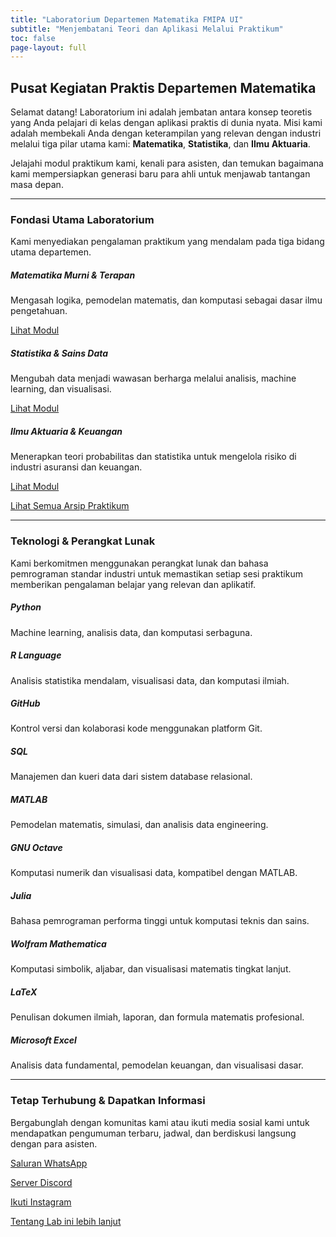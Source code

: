 ```yaml
---
title: "Laboratorium Departemen Matematika FMIPA UI"
subtitle: "Menjembatani Teori dan Aplikasi Melalui Praktikum"
toc: false
page-layout: full
---
```


::: {.grid}
<div class="g-col-12 g-col-md-8">
## Pusat Kegiatan Praktis Departemen Matematika
Selamat datang! Laboratorium ini adalah jembatan antara konsep teoretis yang Anda pelajari di kelas dengan aplikasi praktis di dunia nyata. Misi kami adalah membekali Anda dengan keterampilan yang relevan dengan industri melalui tiga pilar utama kami: **Matematika**, **Statistika**, dan **Ilmu Aktuaria**.

Jelajahi modul praktikum kami, kenali para asisten, dan temukan bagaimana kami mempersiapkan generasi baru para ahli untuk menjawab tantangan masa depan.
</div>

<!-- <div class="g-col-12 g-col-md-4">
### <i class="fa-solid fa-bullhorn" aria-hidden="true"></i> Pengumuman Penting

::: {.callout-note appearance="simple" icon=false}
#### judul

isi pengumuman
:::

</div> -->

:::

---

### Fondasi Utama Laboratorium
Kami menyediakan pengalaman praktikum yang mendalam pada tiga bidang utama departemen.

::: {.grid}
<div class="g-col-12 g-col-md-4">
<div class="card h-100 text-center"><div class="card-body"><div class="fs-1 mb-3"><i class="fa-solid fa-infinity" aria-hidden="true"></i></div><h5 class="card-title">Matematika Murni & Terapan</h5><p class="card-text small">Mengasah logika, pemodelan matematis, dan komputasi sebagai dasar ilmu pengetahuan.</p></div><div class="card-footer"><a href="./semuahalaman/praktikum-matematika.qmd" class="card-link">Lihat Modul</a></div></div>
</div>
<div class="g-col-12 g-col-md-4">
<div class="card h-100 text-center"><div class="card-body"><div class="fs-1 mb-3"><i class="fa-solid fa-chart-simple" aria-hidden="true"></i></div><h5 class="card-title">Statistika & Sains Data</h5><p class="card-text small">Mengubah data menjadi wawasan berharga melalui analisis, machine learning, dan visualisasi.</p></div><div class="card-footer"><a href="./semuahalaman/praktikum-statistika.qmd" class="card-link">Lihat Modul</a></div></div>
</div>
<div class="g-col-12 g-col-md-4">
<div class="card h-100 text-center"><div class="card-body"><div class="fs-1 mb-3"><i class="fa-solid fa-shield-halved" aria-hidden="true"></i></div><h5 class="card-title">Ilmu Aktuaria & Keuangan</h5><p class="card-text small">Menerapkan teori probabilitas dan statistika untuk mengelola risiko di industri asuransi dan keuangan.</p></div><div class="card-footer"><a href="./semuahalaman/praktikum-aktuaria.qmd" class="card-link">Lihat Modul</a></div></div>
</div>
:::

<div class="text-center mt-4">
<a href="./semuahalaman/praktikum.qmd" class="btn btn-primary btn-lg"><i class="fa-solid fa-book-open" aria-hidden="true"></i> Lihat Semua Arsip Praktikum</a>
</div>

------

### Teknologi & Perangkat Lunak

Kami berkomitmen menggunakan perangkat lunak dan bahasa pemrograman standar industri untuk memastikan setiap sesi praktikum memberikan pengalaman belajar yang relevan dan aplikatif.

<div class="grid text-center gap-3">

<div class="g-col-12 g-col-md-4">
<div class="card h-100 shadow-sm border-light card-hover">
<div class="card-body">
<div class="fs-1 mb-3 text-primary"><i class="fa-brands fa-python"></i></div>
<h5 class="card-title">Python</h5>
<p class="card-text small">Machine learning, analisis data, dan komputasi serbaguna.</p>
</div>
</div>
</div>

<div class="g-col-12 g-col-md-4">
<div class="card h-100 shadow-sm border-light card-hover">
<div class="card-body">
<div class="fs-1 mb-3 text-primary"><i class="fa-brands fa-r-project"></i></div>
<h5 class="card-title">R Language</h5>
<p class="card-text small">Analisis statistika mendalam, visualisasi data, dan komputasi ilmiah.</p>
</div>
</div>
</div>

<div class="g-col-12 g-col-md-4">
<div class="card h-100 shadow-sm border-light card-hover">
<div class="card-body">
<div class="fs-1 mb-3 text-primary"><i class="fa-brands fa-github"></i></div>
<h5 class="card-title">GitHub</h5>
<p class="card-text small">Kontrol versi dan kolaborasi kode menggunakan platform Git.</p>
</div>
</div>
</div>

<div class="g-col-12 g-col-md-4">
<div class="card h-100 shadow-sm border-light card-hover">
<div class="card-body">
<div class="fs-1 mb-3 text-primary"><i class="fa-solid fa-database"></i></div>
<h5 class="card-title">SQL</h5>
<p class="card-text small">Manajemen dan kueri data dari sistem database relasional.</p>
</div>
</div>
</div>

<div class="g-col-12 g-col-md-4">
<div class="card h-100 shadow-sm border-light card-hover">
<div class="card-body">
<div class="fs-1 mb-3 text-primary"><i class="fa-solid fa-wave-square"></i></div>
<h5 class="card-title">MATLAB</h5>
<p class="card-text small">Pemodelan matematis, simulasi, dan analisis data engineering.</p>
</div>
</div>
</div>

<div class="g-col-12 g-col-md-4">
<div class="card h-100 shadow-sm border-light card-hover">
<div class="card-body">
<div class="fs-1 mb-3 text-primary"><i class="fa-solid fa-chart-line"></i></div>
<h5 class="card-title">GNU Octave</h5>
<p class="card-text small">Komputasi numerik dan visualisasi data, kompatibel dengan MATLAB.</p>
</div>
</div>
</div>

<div class="g-col-12 g-col-md-4">
<div class="card h-100 shadow-sm border-light card-hover">
<div class="card-body">
<div class="fs-1 mb-3 text-primary"><i class="fa-solid fa-atom"></i></div>
<h5 class="card-title">Julia</h5>
<p class="card-text small">Bahasa pemrograman performa tinggi untuk komputasi teknis dan sains.</p>
</div>
</div>
</div>

<div class="g-col-12 g-col-md-4">
<div class="card h-100 shadow-sm border-light card-hover">
<div class="card-body">
<div class="fs-1 mb-3 text-primary"><i class="fa-solid fa-brain"></i></div>
<h5 class="card-title">Wolfram Mathematica</h5>
<p class="card-text small">Komputasi simbolik, aljabar, dan visualisasi matematis tingkat lanjut.</p>
</div>
</div>
</div>

<div class="g-col-12 g-col-md-4">
<div class="card h-100 shadow-sm border-light card-hover">
<div class="card-body">
<div class="fs-1 mb-3 text-primary"><i class="fa-solid fa-file-lines"></i></div>
<h5 class="card-title">LaTeX</h5>
<p class="card-text small">Penulisan dokumen ilmiah, laporan, dan formula matematis profesional.</p>
</div>
</div>
</div>

<div class="g-col-12 g-col-md-4">
<div class="card h-100 shadow-sm border-light card-hover">
<div class="card-body">
<div class="fs-1 mb-3 text-primary"><i class="fa-solid fa-file-excel"></i></div>
<h5 class="card-title">Microsoft Excel</h5>
<p class="card-text small">Analisis data fundamental, pemodelan keuangan, dan visualisasi dasar.</p>
</div>
</div>
</div>

</div>

---

### Tetap Terhubung & Dapatkan Informasi

Bergabunglah dengan komunitas kami atau ikuti media sosial kami untuk mendapatkan pengumuman terbaru, jadwal, dan berdiskusi langsung dengan para asisten.

::: {.grid .gap-3 .text-center}

::: {.g-col-12 .g-col-md-4}
<a href="https://whatsapp.com/channel/0029Vb7J5rs545v5DhfPlC2W" class="btn btn-community btn-whatsapp w-100 p-3 d-flex justify-content-center align-items-center">
<i class="fa-brands fa-whatsapp fa-fw fs-4"></i>
<span class="ms-2">Saluran WhatsApp</span>
</a>
:::

::: {.g-col-12 .g-col-md-4}
<a href="https://discord.com" class="btn btn-community btn-discord w-100 p-3 d-flex justify-content-center align-items-center">
<i class="fa-brands fa-discord fa-fw fs-4"></i>
<span class="ms-2">Server Discord</span>
</a>
:::

::: {.g-col-12 .g-col-md-4}
<a href="https://instagram.com" class="btn btn-community btn-instagram w-100 p-3 d-flex justify-content-center align-items-center">
<i class="fa-brands fa-instagram fa-fw fs-4"></i>
<span class="ms-2">Ikuti Instagram</span>
</a>
:::

:::

<div class="text-center mt-4">
<a href="./semuahalaman/about.qmd" class="btn btn-outline-primary">
Tentang Lab ini lebih lanjut <i class="fa-solid fa-arrow-right ms-1"></i>
</a>
</div>